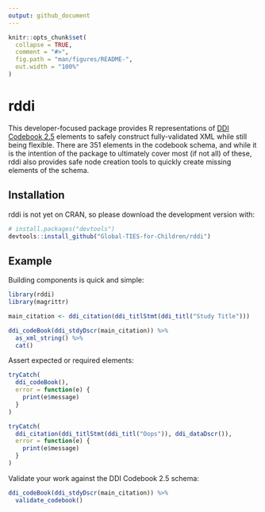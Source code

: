 ```yaml
---
output: github_document
---
```


<!-- README.md is generated from README.Rmd. Please edit that file -->

```r
knitr::opts_chunk$set(
  collapse = TRUE,
  comment = "#>",
  fig.path = "man/figures/README-",
  out.width = "100%"
)
```

# rddi

<!-- badges: start -->
<!-- badges: end -->

This developer-focused package provides R representations of [DDI Codebook 2.5](https://ddialliance.org/Specification/DDI-Codebook/2.5/) elements to safely construct fully-validated XML while still being flexible. There are 351 elements in the codebook schema, and while it is the intention of the package to ultimately cover most (if not all) of these, rddi also provides safe node creation tools to quickly create missing elements of the schema.

## Installation

rddi is not yet on CRAN, so please download the development version with:

``` r
# install.packages("devtools")
devtools::install_github("Global-TIES-for-Children/rddi")
```
## Example

Building components is quick and simple:

```r
library(rddi)
library(magrittr)

main_citation <- ddi_citation(ddi_titlStmt(ddi_titl("Study Title")))

ddi_codeBook(ddi_stdyDscr(main_citation)) %>% 
  as_xml_string() %>% 
  cat()
```

Assert expected or required elements:

```r
tryCatch(
  ddi_codeBook(),
  error = function(e) {
    print(e$message)
  }
)

tryCatch(
  ddi_citation(ddi_titlStmt(ddi_titl("Oops")), ddi_dataDscr()),
  error = function(e) {
    print(e$message)
  }
)
```

Validate your work against the DDI Codebook 2.5 schema:

```r
ddi_codeBook(ddi_stdyDscr(main_citation)) %>% 
  validate_codebook()
```

